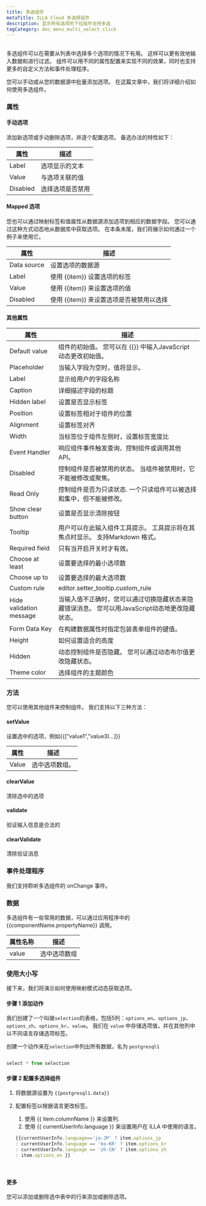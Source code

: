 ```yaml
---
title: 多选组件
metaTitle: ILLA Cloud 多选择组件
description: 显示所有选项的下拉组件支持多选
tagCategory: doc_menu_multi_select_click
---
```


## <Heading hidden>多选</Heading>

多选组件可以在需要从列表中选择多个选项的情况下有用。 这样可以更有效地输入数据和进行过滤。 组件可以用不同的属性配置来实现不同的效果，同时也支持更多的自定义方法和事件处理程序。

您可以手动或从您的数据源中批量添加选项。 在这篇文章中，我们将详细介绍如何使用多选组件。 

### 属性

#### 手动选项

添加新选项或手动删除选项，并逐个配置选项。 备选办法的特性如下： 

| 属性       | 描述       |
| -------- | -------- |
| Label    | 选项显示的文本  |
| Value    | 与选项关联的值  |
| Disabled | 选择选项是否禁用 |

#### Mapped 选项

您也可以通过映射标签和值属性从数据源添加选项到相应的数据字段。 您可以通过这种方式动态地从数据库中获取选项。 在本条末尾，我们将展示如何通过一个例子来使用它。

| 属性          | 描述                        |
| ----------- | ------------------------- |
| Data source | 设置选项的数据源                  |
| Label       | 使用 {{item}} 设置选项的标签       |
| Value       | 使用 {{item}} 来设置选项的值       |
| Disabled    | 使用 {{item}} 来设置选项是否被禁用以选择 |

#### 其他属性

| 属性                      | 描述                                                    |
| ----------------------- | ----------------------------------------------------- |
| Default value           | 组件的初始值。 您可以在 {{}} 中输入JavaScript 动态更改初始值。              |
| Placeholder             | 当输入字段为空时，值将显示。                                        |
| Label                   | 显示给用户的字段名称                                            |
| Caption                 | 详细描述字段的标题                                             |
| Hidden label            | 设置是否显示标签                                              |
| Position                | 设置标签相对于组件的位置                                          |
| Alignment               | 设置标签对齐                                                |
| Width                   | 当标签位于组件左侧时，设置标签宽度比                                    |
| Event Handler           | 响应组件事件触发查询、控制组件或调用其他API。                              |
| Disabled                | 控制组件是否被禁用的状态。 当组件被禁用时，它不能被修改或聚焦。                      |
| Read Only               | 控制组件是否为只读状态. 一个只读组件可以被选择和集中，但不能被修改。                   |
| Show clear button       | 设置是否显示清除按钮                                            |
| Tooltip                 | 用户可以在此输入组件工具提示。 工具提示将在其焦点时显示。 支持Markdown 格式。          |
| Required field          | 只有当开启开关时才有效。                                          |
| Choose at least         | 设置要选择的最小选项数                                           |
| Choose up to            | 设置要选择的最大选项数                                           |
| Custom rule             | editor.setter_tooltip.custom_rule                     |
| Hide validation message | 当输入值不正确时，您可以通过切换隐藏状态来隐藏错误消息。 您可以用JavaScript动态地更改隐藏状态。 |
| Form Data Key           | 在构建数据属性时指定包装表单组件的键值。                                  |
| Height                  | 如何设置适合的高度                                             |
| Hidden                  | 动态控制组件是否隐藏。 您可以通过动态布尔值更改隐藏状态。                         |
| Theme color             | 选择组件的主题颜色                                             |

### 方法

您可以使用其他组件来控制组件。 我们支持以下三种方法：

#### setValue

设置选中的选项，例如{{["value1","value3)…]}}

| 属性    | 描述       |
| ----- | -------- |
| Value | 选中选项数组。  |

#### clearValue

清除选中的选项

#### validate

验证输入信息是合法的

#### clearValidate

清除验证消息

### 事件处理程序

我们支持聆听多选组件的 onChange 事件。

### 数据

多选组件有一些常用的数据，可以通过应用程序中的 {{componentName.propertyName}} 调用。

| 属性名称  | 描述     |
| ----- | ------ |
| value | 选中选项数组 |

### 使用大小写

接下来，我们将演示如何使用映射模式动态获取选项。 

#### 步骤 1 添加动作

我们创建了一个叫做`selection`的表格，包括5列：`options_en`、`options_jp`、`options_zh`、`options_kr`、`value`。 我们在 `value` 中存储选项值，并在其他列中以不同语言存储选项标签。 

创建一个动作来在`selection`中列出所有数据，名为 `postgresql1`

<img src='https://cdn.illacloud.com/official-website/img/docs/assemble/multiselect1.png' alt="" />

```jsx
select * from selection
```

#### 步骤 2 配置多选择组件

1.  将数据源设置为 `{{postgresql1.data}}` 
2.  配置标签以根据语言更改标签。 

    1.  使用 {{ item.columnName }} 来设置列. 
    2.  使用 {{ currentUserInfo.language }} 来设置用户在 ILLA 中使用的语言。

    ```jsx
    {{currentUserInfo.language=='ja-JP' ? item.options_jp 
    : currentUserInfo.language == 'ko-KR' ? item.options_kr 
    : currentUserInfo.language == 'zh-CN' ? item.options_zh 
    : item.options_en }}
    ```

<img src='https://cdn.illacloud.com/official-website/img/docs/assemble/multiselect2.png' alt="" />

<img src='https://cdn.illacloud.com/official-website/img/docs/assemble/multiselect3.png' alt="" />

#### 更多

您可以添加或删除选中表中的行来添加或删除选项。
